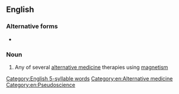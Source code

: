 {{also|magno-therapy}}
==English==

===Alternative forms===
* {{l|en|magno-therapy}}

===Noun===
{{en-noun|magnotherapies}}

# Any of several [[alternative medicine]] therapies using [[magnetism]]

[[Category:English 5-syllable words]]
[[Category:en:Alternative medicine]]
[[Category:en:Pseudoscience]]